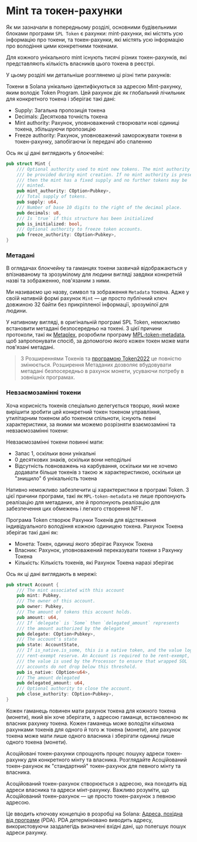 
# Mint та токен-рахунки

Як ми зазначали в попередньому розділі, основними будівельними блоками програми `SPL Token` є рахунки: mint-рахунки, які містять усю інформацію про токени, та токен-рахунки, які містять усю інформацію про володіння цими конкретними токенами.

Для кожного унікального mint існують тисячі різних токен-рахунків, які представляють кількість власників цього токена в реєстрі.

У цьому розділі ми детальніше розглянемо ці різні типи рахунків:

<ArticleSection name="Mint-рахунок" id="the-mint-account" level="h2" />

Токени в Solana унікально ідентифікуються за адресою Mint-рахунку, яким володіє Token Program. Цей рахунок діє як глобальний лічильник для конкретного токена і зберігає такі дані:
- Supply: Загальна пропозиція токена
- Decimals: Десяткова точність токена
- Mint authority: Рахунок, уповноважений створювати нові одиниці токена, збільшуючи пропозицію
- Freeze authority: Рахунок, уповноважений заморожувати токени в токен-рахунку, запобігаючи їх передачі або спаленню

Ось як ці дані виглядають у блокчейні:

```rust
pub struct Mint {
    /// Optional authority used to mint new tokens. The mint authority may only
    /// be provided during mint creation. If no mint authority is present
    /// then the mint has a fixed supply and no further tokens may be
    /// minted.
    pub mint_authority: COption<Pubkey>,
    /// Total supply of tokens.
    pub supply: u64,
    /// Number of base 10 digits to the right of the decimal place.
    pub decimals: u8,
    /// Is `true` if this structure has been initialized
    pub is_initialized: bool,
    /// Optional authority to freeze token accounts.
    pub freeze_authority: COption<Pubkey>,
}
```

### Метадані

В оглядачах блокчейну та гаманцях токени зазвичай відображаються у впізнаваному та зрозумілому для людини вигляді завдяки конкретній назві та зображенню, пов'язаним з ними.

Ми називаємо цю назву, символ та зображення `Metadata` токена. Адже у своїй нативній формі рахунок `Mint` — це просто публічний ключ довжиною 32 байти без прикріпленої інформації, зрозумілої для людини.

У нативному вигляді, в оригінальній програмі SPL Token, неможливо встановити метадані безпосередньо на токені. З цієї причини протоколи, такі як [Metaplex](https://www.metaplex.com/), розробили програму [MPL-token-metadata](https://github.com/metaplex-foundation/mpl-token-metadata), щоб запропонувати спосіб, за допомогою якого кожен токен може мати пов'язані метадані.

> З Розширеннями Токенів та [програмою Token2022](/uk/courses/token-2022-program) це повністю змінюється. Розширення Метаданих дозволяє вбудовувати метадані безпосередньо в рахунок монети, усуваючи потребу в зовнішніх програмах.

### Невзаємозамінні токени

Хоча корисність токенів спеціально делегується творцю, який може вирішити зробити цей конкретний токен токеном управління, утилітарним токеном або токеном спільноти, існують певні характеристики, за якими ми можемо розрізняти взаємозамінні та невзаємозамінні токени:

Невзаємозамінні токени повинні мати:
- Запас 1, оскільки вони унікальні
- 0 десяткових знаків, оскільки вони неподільні
- Відсутність повноважень на карбування, оскільки ми не хочемо додавати більше токенів з такою ж характеристикою, оскільки це "знищило" б унікальність токена

Нативно неможливо забезпечити ці характеристики в програмі Token. З цієї причини програми, такі як `MPL-token-metadata` не лише пропонують реалізацію для метаданих, але й пропонують реалізацію для забезпечення цих обмежень і легкого створення NFT.

<ArticleSection name="Рахунок токена" id="the-token-account" level="h2" />

Програма Token створює Рахунки Токенів для відстеження індивідуального володіння кожною одиницею токена. Рахунок Токена зберігає такі дані як:
- Монета: Токен, одиниці якого зберігає Рахунок Токена
- Власник: Рахунок, уповноважений переказувати токени з Рахунку Токена
- Кількість: Кількість токенів, які Рахунок Токена наразі зберігає

Ось як ці дані виглядають в мережі:

```rust
pub struct Account {
    /// The mint associated with this account
    pub mint: Pubkey,
    /// The owner of this account.
    pub owner: Pubkey,
    /// The amount of tokens this account holds.
    pub amount: u64,
    /// If `delegate` is `Some` then `delegated_amount` represents
    /// the amount authorized by the delegate
    pub delegate: COption<Pubkey>,
    /// The account's state
    pub state: AccountState,
    /// If is_native.is_some, this is a native token, and the value logs the
    /// rent-exempt reserve. An Account is required to be rent-exempt, so
    /// the value is used by the Processor to ensure that wrapped SOL
    /// accounts do not drop below this threshold.
    pub is_native: COption<u64>,
    /// The amount delegated
    pub delegated_amount: u64,
    /// Optional authority to close the account.
    pub close_authority: COption<Pubkey>,
}
```

Кожен гаманець повинен мати рахунок токена для кожного токена (монети), який він хоче зберігати, з адресою гаманця, встановленою як власник рахунку токена. Кожен гаманець може володіти кількома рахунками токенів для одного й того ж токена (монети), але рахунок токена може мати лише одного власника і зберігати одиниці лише одного токена (монети).

<ArticleSection name="Асоційований токен-рахунок" id="the-associated-token-account" level="h2" />

Асоційовані токен-рахунки спрощують процес пошуку адреси токен-рахунку для конкретного мінту та власника. Розглядайте Асоційований токен-рахунок як "стандартний" токен-рахунок для певного мінту та власника.

Асоційований токен-рахунок створюється з адресою, яка походить від адреси власника та адреси мінт-рахунку. Важливо розуміти, що Асоційований токен-рахунок — це просто токен-рахунок з певною адресою.

Це вводить ключову концепцію в розробці на Solana: [Адреса, похідна від програми](https://solana.com/docs/core/pda) (PDA). PDA детерміновано виводить адресу, використовуючи заздалегідь визначені вхідні дані, що полегшує пошук адреси рахунку.